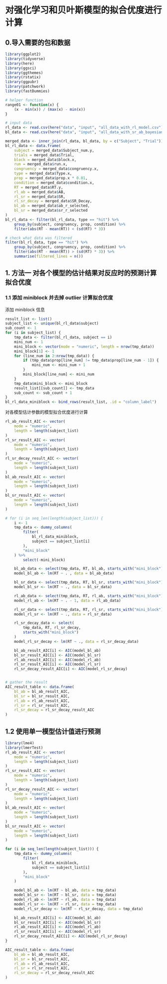 # 对强化学习和贝叶斯模型的拟合优度进行计算

## 0.导入需要的包和数据
```r
library(ggplot2)
library(tidyverse)
library(here)
library(ggsci)
library(ggthemes)
library(rstatix)
library(ggpubr)
library(patchwork)
library(fastDummies)

# helper function
range01 <- function(x) {
    (x - min(x)) / (max(x) - min(x))
}

# input data
rl_data <- read.csv(here("data", "input", "all_data_with_rl_model.csv"))
bl_data <- read.csv(here("data", "input", "all_data_with_sr_ab_bayesian_learner.csv"))

merged_data <- inner_join(rl_data, bl_data, by = c("Subject", "Trial"))
bl_rl_data <- data.frame(
    subject = merged_data$Subject_num.y,
    trials = merged_data$Trial,
    block = merged_data$block.x,
    run = merged_data$run.x,
    congruency = merged_data$congruency.x,
    type = merged_data$Type.x,
    prop = merged_data$prop.x * 0.01,
    condition = merged_data$condition.x,
    RT = merged_data$RT.y,
    rl_ab = merged_data$AB,
    rl_sr = merged_data$SR,
    rl_sr_decay = merged_data$SR_Decay,
    bl_ab = merged_data$ab_r_selected,
    bl_sr = merged_data$sr_r_selected
)
bl_rl_data <- filter(bl_rl_data, type == "hit") %>%
    group_by(subject, congruency, prop, condition) %>%
    filter(abs(RT - mean(RT)) < (sd(RT) * 3))

# check what data was filtered
filter(bl_rl_data, type == "hit") %>%
    group_by(subject, congruency, prop, condition) %>%
    filter(abs(RT - mean(RT)) > (sd(RT) * 3)) %>%
    summarise(filtered_lines = n())
```

## 1. 方法一 对各个模型的估计结果对反应时的预测计算拟合优度

### 1.1 添加 miniblock 并去掉 outlier 计算拟合优度
添加 miniblock 信息
```r
result_list <- list()
subject_list <- unique(bl_rl_data$subject)
sub_count <- 1
for (i in subject_list) {
    tmp_data <- filter(bl_rl_data, subject == i)
    mini_num <- 1
    mini_block <- vector(mode = "numeric", length = nrow(tmp_data))
    mini_block[1] <- 1
    for (line_num in 2:nrow(tmp_data)) {
        if (tmp_data$prop[line_num] != tmp_data$prop[line_num - 1]) {
            mini_num <- mini_num + 1
        }
        mini_block[line_num] <- mini_num
    }
    tmp_data$mini_block <- mini_block
    result_list[[sub_count]] <- tmp_data
    sub_count <- sub_count + 1
}
bl_rl_data_miniblock <- bind_rows(result_list, .id = "column_label")
```

对各模型估计参数的模型拟合优度进行计算
```r
rl_ab_result_AIC <- vector(
    mode = "numeric",
    length = length(subject_list)
)
rl_sr_result_AIC <- vector(
    mode = "numeric",
    length = length(subject_list)
)
rl_sr_decay_result_AIC <- vector(
    mode = "numeric",
    length = length(subject_list)
)
bl_ab_result_AIC <- vector(
    mode = "numeric",
    length = length(subject_list)
)
bl_sr_result_AIC <- vector(
    mode = "numeric",
    length = length(subject_list)
)

# for (i in seq_len(length(subject_list))) {
    i <- 1
    tmp_data <- dummy_columns(
        filter(
            bl_rl_data_miniblock,
            subject == subject_list[i]
        ),
        "mini_block"
    ) %>%
        select(-mini_block)

    bl_ab_data <- select(tmp_data, RT, bl_ab, starts_with("mini_block"))
    model_bl_ab <- lm(RT ~ . , data = bl_ab_data)

    bl_sr_data <- select(tmp_data, RT, bl_sr, starts_with("mini_block"))
    model_bl_sr <- lm(RT ~ ., data = bl_sr_data)

    rl_ab_data <- select(tmp_data, RT, rl_ab, starts_with("mini_block"))
    model_rl_ab <- lm(RT ~ . - 1, data = rl_ab_data)

    rl_sr_data <- select(tmp_data, RT, rl_sr, starts_with("mini_block"))
    model_rl_sr <- lm(RT ~ ., data = rl_sr_data)

    rl_sr_decay_data <- select(
        tmp_data, RT, rl_sr_decay,
        starts_with("mini_block")
    )
    model_rl_sr_decay <- lm(RT ~ ., data = rl_sr_decay_data)

    bl_ab_result_AIC[i] <- AIC(model_bl_ab)
    bl_sr_result_AIC[i] <- AIC(model_bl_sr)
    rl_ab_result_AIC[i] <- AIC(model_rl_ab)
    rl_sr_result_AIC[i] <- AIC(model_rl_sr)
    rl_sr_decay_result_AIC[i] <- AIC(model_rl_sr_decay)


# gather the result
AIC_result_table <- data.frame(
    bl_ab = bl_ab_result_AIC,
    bl_sr = bl_sr_result_AIC,
    rl_ab = rl_ab_result_AIC,
    rl_sr = rl_sr_result_AIC,
    rl_sr_decay = rl_sr_decay_result_AIC
)
```

## 1.2 使用单一模型估计值进行预测
```r
library(lme4)
library(lmerTest)
rl_ab_result_AIC <- vector(
    mode = "numeric",
    length = length(subject_list)
)
rl_sr_result_AIC <- vector(
    mode = "numeric",
    length = length(subject_list)
)
rl_sr_decay_result_AIC <- vector(
    mode = "numeric",
    length = length(subject_list)
)
bl_ab_result_AIC <- vector(
    mode = "numeric",
    length = length(subject_list)
)
bl_sr_result_AIC <- vector(
    mode = "numeric",
    length = length(subject_list)
)

for (i in seq_len(length(subject_list))) {
    tmp_data <- dummy_columns(
        filter(
            bl_rl_data_miniblock,
            subject == subject_list[i]
        ),
        "mini_block"
    )

    model_bl_ab <- lm(RT ~ bl_ab, data = tmp_data)
    model_bl_sr <- lm(RT ~ bl_sr, data = tmp_data)
    model_rl_ab <- lm(RT ~ rl_ab, data = tmp_data)
    model_rl_sr <- lm(RT ~ rl_sr, data = tmp_data)
    model_rl_sr_decay <- lm(RT ~ rl_sr_decay, data = tmp_data)

    bl_ab_result_AIC[i] <- AIC(model_bl_ab)
    bl_sr_result_AIC[i] <- AIC(model_bl_sr)
    rl_ab_result_AIC[i] <- AIC(model_rl_ab)
    rl_sr_result_AIC[i] <- AIC(model_rl_sr)
    rl_sr_decay_result_AIC[i] <- AIC(model_rl_sr_decay)
}

AIC_result_table <- data.frame(
    bl_ab = bl_ab_result_AIC,
    bl_sr = bl_sr_result_AIC,
    rl_ab = rl_ab_result_AIC,
    rl_sr = rl_sr_result_AIC,
    rl_sr_decay = rl_sr_decay_result_AIC
)
```
